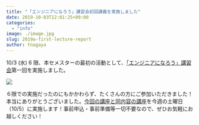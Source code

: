 ```yaml
---
title: "「エンジニアになろう」講習会初回講義を実施しました"
date: 2019-10-03T12:01:25+09:00
categories:
  - "info"
image: ./image.jpg
slug: 2019a-first-lecture-report
author: tnagaya
---
```


10/3 (水) 6 限、本セメスターの最初の活動として、[「エンジニアになろう」講習会](https://utcode.net/2019/info/2019a-schedule/)第一回を実施しました。

![](./people.jpg)

６限での実施だったのにもかかわらず、たくさんの方にご参加いただきました！本当にありがとうございました。[今回の講座と同内容の講座](https://utcode.net/2019/info/2019a-first-lecture/)を今週の土曜日（10/5）に実施します！事前申込・事前準備等一切不要なので、ぜひお気軽にお越しください！
